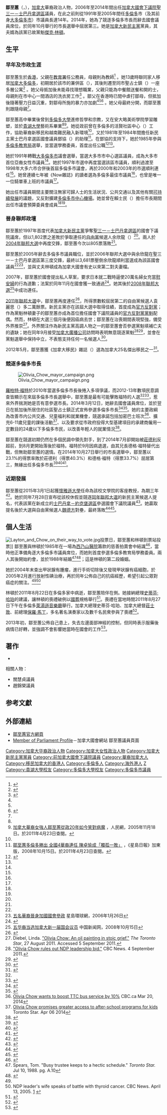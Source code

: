 {{noteTA
|1=zh-cn:杰克·林顿;zh-hk:積·林頓;zh-tw:傑克·林頓
|2=zh-cn:马丁;zh-hk:馬田;zh-tw:馬丁
|3=zh-cn:罗伯特;zh-hk:羅拔;zh-tw:羅柏特
}}
{{Infobox officeholder
|honorific-prefix    = 
|name                = 鄒至蕙<br>{{lang|en|Olivia Chow}}
|honorific-suffix    = 
|image               = Olivia Chow 2014.jpg
|imagesize           = 220px
|caption             = 
|office              = [[加拿大國會下議院|加拿大國會下議院]][[聖三一－士巴丹拿選區|聖三一－士巴丹拿選區]]議員
|term_start          = 2006年
|term_end            = 2014年
|predecessor         = {{en-link|余欣龍|Tony Ianno}}
|successor           = [[魏德方|魏德方]]
|office1             = 多倫多市議會第20號選區議員
|term_start1         = 2000年
|term_end1           = 2005年
|preceded1           = （新選區）
|succeeded1          = 施華（{{lang|en|Martin Silva}}）
|office2             = 多倫多市議會第24號選區議員
|term_start2         = 1997年
|term_end2           = 2000年
|preceded2           = （新選區）
|succeeded2          = （選區重組）
|office3             = [[大多倫多市|大多倫多市]]議會市中心選區議員
|term_start3         = 1991年
|term_end3           = 1997年
|preceded3           = 馬田（{{lang|en|Dale Martin}}）
|succeeded3          = （大多倫多市改組成新的多倫多市）
|birth_date          = {{birth date and age|mf=yes|1957|3|24}}
|birth_place         = {{HKG-1945}}
|death_date          =
|death_place         =
|nationality         = {{CAN}}（1970年－）<br>{{UK}}（？－？）
|restingplace        =
|restingplacecoordinates =
|birthname           =
|party               = [[加拿大新民主黨|加拿大新民主黨]]
|spouse              = {{marriage|[[傑克·林頓|傑克·林頓]]|1988|2011|reason=widowed}}
|children            = 
|residence           = {{CAN}}[[安大略省|安大略省]][[多倫多|多倫多]]
|alma_mater          = 
|occupation          =
|profession          = 
|religion            = 
|signature           = 
|website             =
|footnotes           =
}}
'''鄒至蕙'''（'''{{lang|en|Olivia Chow}}'''，{{bd|1957年|3月24日|catIdx=C鄒}}），[[加拿大|加拿大]]華裔政治人物，2006年至2014年間出任[[加拿大國會下議院|加拿大國會下議院]][[聖三一－士巴丹拿選區|聖三一－士巴丹拿選區]]議員，在此之前則從1991年至2005年間任[[多倫多|多倫多]]市（及其前身[[大多倫多市|大多倫多市]]）市議員長達14年。2014年，她為了競逐多倫多市長而辭去國會議員席位，於同年10月舉行的市長選舉中屈居第三。她是[[加拿大新民主黨|加拿大新民主黨]]黨員，其夫婿為該黨已故黨魁[[傑克·林頓|傑克·林頓]]。

==生平==
===早年及市政生涯===
鄒至蕙生於[[香港|香港]]，父親在[[教育署|教育署]]任公務員，母親則為教師<ref name="星島140122">{{cite news |author=楊婉文 |url=http://news.singtao.ca/calgary/2014-01-22/canada1390388626d4886360.html |title=鄒至蕙自揭家暴經歷 |publisher=《星島日報》 |date=2014-01-22 |accessdate=2014-04-21 |archive-url=https://web.archive.org/web/20140422233227/http://news.singtao.ca/calgary/2014-01-22/canada1390388626d4886360.html |archive-date=2014-04-22 |dead-url=yes }}</ref> 。她13歲時聯同家人移居[[加拿大|加拿大]][[多倫多|多倫多]]，初期居於該市的兼併區（{{lang|en|The Annex}}），其後則遷至同市聖占士鎮（{{lang|en|St. James Town}}）一座多層公寓<ref name="CityNews140312">{{cite news |first=Showwei |last=Chu |url=http://www.citynews.ca/2014/03/12/must-know-things-about-olivia-chow/ |title=Must know things about Olivia Chow |publisher=[[Citytv|CityNews]] |date=2014-03-12 |accessdate=2014-04-21 |archive-date=2014-03-13 |archive-url=https://web.archive.org/web/20140313160939/http://www.citynews.ca/2014/03/12/must-know-things-about-olivia-chow/ |dead-url=no }}</ref> 。她父母抵加後未能尋找理想職業，父親只能為中餐館送餐和開的士，母親則在市中心一間酒店的洗衣房工作<ref name="明報140123">{{cite news |url=http://www.mingpaotor.com/htm/News/20140123/tbb1.htm?m=0 |title=鄒至蕙回憶錄首發 逾600人排隊等簽名 |publisher=《明報》加東版 |date=2014-01-23 |accessdate=2014-04-21 |archive-date=2014-04-22 |archive-url=https://web.archive.org/web/20140422232000/http://www.mingpaotor.com/htm/News/20140123/tbb1.htm?m=0 |dead-url=no }}</ref> 。鄒父在香港時已間中虐打鄒母，但抵加後隨著壓力日益沉重，對鄒母所施的暴力亦加劇<ref name="星島140122"/><ref name="CityNews140312"/><ref name="Star140315">{{cite news |author=Robyn Doolittle |url=http://www.thestar.com/news/city_hall/toronto2014election/2014/03/15/toronto_mayoral_election_profile_olivia_chow.html |title=Toronto mayoral election profile: Olivia Chow |publisher=''Toronto Star'' |date=2014-03-15 |accessdate=2014-04-21 |archive-date=2014-03-22 |archive-url=https://web.archive.org/web/20140322110054/http://www.thestar.com/news/city_hall/toronto2014election/2014/03/15/toronto_mayoral_election_profile_olivia_chow.html |dead-url=no }}</ref> 。她父母最終分開，而鄒至蕙則跟隨母親<ref name="明報140123"/>。

鄒至蕙高中畢業後曾到[[多倫多大學|多倫多大學]]進修哲學和宗教，又在安大略美術學院學習雕塑，並於[[貴湖大學|貴湖大學]]藝術系畢業<ref name="CityNews140312"/><ref name="people">[http://chinese.people.com.cn/BIG5/42314/3869476.html 加拿大華裔女強人鄒至蕙從政20年如今笑對病魔] {{Wayback|url=http://chinese.people.com.cn/BIG5/42314/3869476.html |date=20110221103940 }}，人民網，2005年11月18日。於2011年4月23日查閱。</ref>。她從政前曾在多倫多的活賢社區中心（{{lang|en|WoodGreen Community Services}}）工作，協助華裔新移民和越南難民融入新環境<ref name="CityNews140312"/>，又於1981年至1984年間擔任新民主黨士巴丹拿選區國會議員鄧協（{{lang|en|Dan Heap}}）的助理<ref name="singtao">[http://news.singtao.ca/toronto/2008-10-15/1224077878d1359478.html 鄒至蕙多倫多勝出 全國4華裔連任 陳卓愉成「獨孤一敗」] {{Wayback|url=http://news.singtao.ca/toronto/2008-10-15/1224077878d1359478.html |date=20140316161400 }}，《星島日報》加東版，2008年10月15日。於2011年4月23日查閱。</ref>。在鄧協的支持下，她於1985年參與[[多倫多教育局|多倫多教育局]]選舉，並當選學務委員，首度出任公職<ref name="city">{{Cite web |url=http://www.toronto.ca/toronto_history/councillors/2004-2006/chow1.htm |title=City of Toronto: Toronto history, Former City Councillor Olivia Chow - 2004-2006 |accessdate=2011-04-24 |archive-date=2013-06-23 |archive-url=https://web.archive.org/web/20130623115123/http://www.toronto.ca/toronto_history/councillors/2004-2006/chow1.htm |dead-url=no }}</ref><ref name="singtao"/>。

她於1991年轉戰[[大多倫多市|大多倫多市]]議會選舉，當選大多市市中心選區議員，成為大多市首位亞裔女性市議員<ref name="singtao"/>。她於1997年市選中再度當選該區市議員，順利過渡至1998年大多六市合併後首屆多倫多市議會，再於2000年和2003年的市選順利連任<ref name="singtao"/>。她曾連續七年被《Now雜誌》的讀者選為多倫多最佳市議員<ref name="city"/>，也曾是唯一一位騎單車上班的市議員<ref name="people"/>。

她出任市議員期間主要關注無家可歸人士的生活狀況、公共交通以及其他有關[[可持續發展|可持續發展]]的議題，又反對擴建[[比利·畢曉普多倫多市機場|多倫多市中心機場]]。她並曾在賴士民（{{lang|en|Mel Lastman}}）擔任市長期間出任市議會預算委員會成員<ref name="明報140123"/><ref name="世界140313"/>。

===晉身聯邦政壇===
鄒至蕙於1997年首度代表[[加拿大新民主黨|加拿大新民主黨]]爭奪[[聖三一－士巴丹拿選區|聖三一－士巴丹拿選區]]的國會下議院議席，但以1,802票之差敗於爭取連任的[[加拿大自由黨|自由黨]]候選人余欣龍（{{lang|en|Tony Ianno}}）<ref name="singtao"/>。兩人於[[2004年加拿大國會下議院選舉|2004年聯邦大選]]中再度交鋒，鄒至蕙今次以805票落敗<ref name="singtao"/>。

鄒至蕙於2005年辭去多倫多市議員職位，並於2006年聯邦大選中與余欣龍在聖三一－士巴丹拿選區第三度交鋒，最終以3,681票壓倒余欣龍順利當選成為該區國會議員<ref name="singtao"/><ref>[http://www.singtaonet.com:82/global/global_sp/t20060126_129413.html 五名華裔晉身加國國會參政] {{webarchive|url=https://web.archive.org/web/20070929094246/http://www.singtaonet.com:82/global/global_sp/t20060126_129413.html |date=2007-09-29 }} 星島環球網，2006年1月26日</ref>，並與丈夫林頓成為加拿大國會有史以來第二對夫妻檔。

2007年，鄒至蕙於國會提出私人草案，要求日本就二戰時逼使20萬名婦女充當[[慰安婦|慰安婦]]的行為道歉；法案於同年11月在國會獲一致通過<ref>{{cite news |url=http://news.bbc.co.uk/2/hi/asia-pacific/7118249.stm |title=Canada chides Japan on sex slaves |publisher=BBC News |date=2007-11-29 |accessdate=2007-11-29 |archiveurl=https://web.archive.org/web/20071201131151/http://news.bbc.co.uk/2/hi/asia-pacific/7118249.stm |archivedate=2007-12-01 |deadurl=yes }}</ref>。她其後於[[2008年加拿大國會下議院選舉|2008年聯邦大選]]<ref>[http://www.chinanews.com.cn/hr/mzhrxw/news/2008/10-15/1413298.shtml 五华裔当选加拿大新一届国会议员] {{Wayback|url=http://www.chinanews.com.cn/hr/mzhrxw/news/2008/10-15/1413298.shtml |date=20081017025224 }} 中国新闻网，2008年10月15日</ref>中成功連任。

[[2011年加拿大國會下議院選舉|2011年聯邦大選]]中，鄒至蕙再度連任<ref>{{cite web |url=http://www.mingpaovan.com/htm/news/20110503/vabh.htm |title=22華裔參選 7人晉身國會 |publisher=明報加西網 |date=2011年5月3日 |accessdate=2011年5月3日 |archive-date=2011年5月7日 |archive-url=https://web.archive.org/web/20110507030423/http://www.mingpaovan.com/htm/News/20110503/vabh.htm |dead-url=no }}</ref>，所得票數較屈居第二的自由黨候選人袁麗思（{{lang|en|Christine Innes}}）多二萬餘票。新民主黨亦在該屆大選中取得佳績，首度成為[[官方反對黨|官方反對黨]]；作為黨魁林頓妻子的鄒至蕙亦成為首位擔任國會下議院議員的[[加拿大官方反對黨主席|官方反對黨黨魁]]配偶。然而，林頓在大選三個月後便因癌病去世；鄒至蕙在治喪期間表現堅強，備受外界推崇<ref>Diebel, Linda. [http://www.thestar.com/news/canada/article/1045955--olivia-chow-an-oil-painting-in-stoic-grief?bn=1 "Olivia Chow: An oil painting in stoic grief."] {{Wayback|url=http://www.thestar.com/news/canada/article/1045955--olivia-chow-an-oil-painting-in-stoic-grief?bn=1 |date=20121025001151 }} ''The Toronto Star'', 27 August 2011. Accessed 5 September 2011.</ref>。外界關注作為新民主黨高調人物之一的鄒至蕙會否參選黨魁填補亡夫的遺缺；她在同年9月接受[[加拿大廣播公司|加拿大廣播公司]]訪問時表明無意競逐黨魁<ref>[http://www.cbc.ca/news/politics/story/2011/09/04/pol-layton-mansbridge-national-intvu.html "Olivia Chow rules out NDP leadership bid."] {{Wayback|url=http://www.cbc.ca/news/politics/story/2011/09/04/pol-layton-mansbridge-national-intvu.html |date=20130628124428 }} CBC News. 4 September 2011.</ref><ref name="星島110905">{{cite web |url=http://news.singtao.ca/vancouver/2011-09-05/headline1315215555d3404659.html |title=鄒至蕙無意角逐NDP黨領 |publisher=《星島日報》加東版 |date=2011-09-05 |accessdate=2014-04-22 |archive-url=https://web.archive.org/web/20160401010303/http://news.singtao.ca/vancouver/2011-09-05/headline1315215555d3404659.html |archive-date=2016-04-01 |dead-url=yes }}</ref>，並會在黨魁選舉中保持中立，不表態支持任何一名候選人<ref name="星島110910">{{cite web |url=http://news.singtao.ca/vancouver/2011-09-10/canada1315651124d3416026.html |title=聯邦NDP 3月選黨領 鄒至蕙擬保持中立 |publisher=《星島日報》加東版 |date=2011-09-10 |accessdate=2014-04-22 }}{{Dead link|date=2019年11月 |bot=InternetArchiveBot |fix-attempted=yes }}</ref>。

2012年5月，鄒至蕙獲《加拿大移民》雜誌（{{lang|en|''Canadian Immigrant''}}）選為加拿大25名傑出移民之一<ref name="CI120529">{{cite web | url=http://canadianimmigrant.ca/canadas-top-25-immigrants/canadas-top-25-immigrants-2012/canada-has-spoken-top-25-immigrants-of-2012 | title=Canadian Immigrant Magazine and RBC Honour Canada's Top 25 | publisher=Canadian Immigrant | date=2012-05-29 | accessdate=2012-09-22 | author=Sanjay Agnihotri | archive-date=2012-08-09 | archive-url=https://web.archive.org/web/20120809090610/http://canadianimmigrant.ca/canadas-top-25-immigrants/canadas-top-25-immigrants-2012/canada-has-spoken-top-25-immigrants-of-2012 | dead-url=no }}</ref>。

===競逐多倫多市長===
[[File:Olivia_Chow_mayor_campaign.png|thumb]]

[[羅柏特·福特|羅柏特·福特]]於2010年當選多倫多市長後捲入多項爭議，而2012-13年數項民意調查皆顯示在來屆多倫多市長選舉中，鄒至蕙是最有可能擊敗福特的人選<ref name="Star140315"/><ref name="星島130725">{{cite web |url=http://news.singtao.ca/vancouver/2013-07-25/canada1374739337d4611880.html |title=問鼎下屆多市市長 鄒至蕙稱未確定 |publisher=《星島日報》加東版 |date=2013-07-25 |accessdate=2014-04-22 |archive-url=https://web.archive.org/web/20141031045351/http://news.singtao.ca/vancouver/2013-07-25/canada1374739337d4611880.html |archive-date=2014-10-31 |dead-url=yes }}</ref>，惹來外界揣測她是否有意參選市長。2014年3月12日，她辭去國會議員席位，並於翌日在抵加後所居住的社區聖占士鎮正式宣佈參選多倫多市長<ref name="世界140313">{{cite web |url=http://www.worldjournal.com/view/full_anews/24730830/article-%E9%84%92%E8%87%B3%E8%95%99%E9%81%9E%E8%BE%AD%E5%91%88-%E5%8F%83%E9%81%B8%E5%A4%9A%E5%B8%82%E9%95%B7?instance=topics |title=鄒至蕙遞辭呈 參選多市長 |publisher=《北美世界日報》 |date=2014-03-13 |accessdate=2014-04-21 |archive-date=2014-04-22 |archive-url=https://web.archive.org/web/20140422232919/http://www.worldjournal.com/view/full_anews/24730830/article-%E9%84%92%E8%87%B3%E8%95%99%E9%81%9E%E8%BE%AD%E5%91%88-%E5%8F%83%E9%81%B8%E5%A4%9A%E5%B8%82%E9%95%B7?instance=topics |dead-url=yes }}</ref><ref name="星島140313">{{cite web |url=http://news.singtao.ca/toronto/2014-03-13/headline1394697959d4956844.html |title=辭國會議員 傳繼子接力補選 鄒至蕙今啟動市長角力 |publisher=《星島日報》加東版 |date=2014-03-13 |accessdate=2014-04-21 |archive-url=https://web.archive.org/web/20140422232421/http://news.singtao.ca/toronto/2014-03-13/headline1394697959d4956844.html |archive-date=2014-04-22 |dead-url=yes }}</ref>。她的主要政綱為改善市内公共交通、兒童福利和就業機會，競選承諾包括加密巴士班次<ref>[http://www.cbc.ca/news/canada/toronto/olivia-chow-wants-to-boost-ttc-bus-service-by-10-1.2580005 Olivia Chow wants to boost TTC bus service by 10%] {{Wayback|url=http://www.cbc.ca/news/canada/toronto/olivia-chow-wants-to-boost-ttc-bus-service-by-10-1.2580005 |date=20141113174518 }} CBC.ca Mar 20, 2014</ref>、擴充6-11歲兒童的課後活動<ref>[http://www.thestar.com/news/city_hall/2014/04/06/olivia_chow_promises_greater_access_to_afterschool_programs_for_kids.html Olivia Chow promises greater access to after-school programs for kids] {{Wayback|url=http://www.thestar.com/news/city_hall/2014/04/06/olivia_chow_promises_greater_access_to_afterschool_programs_for_kids.html |date=20141031063819 }} Toronto Star. Apr 06 2014</ref>、以及要求從市政府投得大型基建項目的承建商僱用一定數目的24歲以下多倫多市民，以改善年輕人的就業情況<ref>{{cite web|title=Olivia Chow vows to create 5,000 jobs for youths with new program |url=http://news.nationalpost.com/2014/05/13/olivia-chow-vows-to-create-5000-jobs-for-youths-with-new-program/ |publisher=''National Post'' |accessdate=2014-10-30 |date=2014-05-13 |author=Natalie Alcoba}}</ref>。

鄒至蕙在競選初期仍然在多個民調中領先對手，到了2014年7月卻開始被[[莊德利|莊德利]]反超前，到8月更開始落後於福特。福特於9月因病退選，由其兄長德格·福特替代出戰，但無助鄒至蕙的選情。在2014年10月27日舉行的市長選舉中，鄒至蕙以23.1%的得票率敗於莊德利（得票40.3%）和德格·福特（得票33.7%）屈居第三，無緣出任多倫多市長<ref name=CBCTOPOLI>{{cite news|title=Toronto election: CBC declares John Tory winner|url=http://www.cbc.ca/news/canada/toronto/toronto-election-cbc-declares-john-tory-winner-1.2814902|publisher=[[加拿大廣播公司|加拿大廣播公司]]|accessdate=2014-10-28|archive-date=2019-06-13|archive-url=https://web.archive.org/web/20190613230213/https://www.cbc.ca/news/canada/toronto/toronto-election-cbc-declares-john-tory-winner-1.2814902|dead-url=no}}</ref><ref>{{cite web|title=2014 General Election Results: Mayor|url=http://election.toronto.ca/epr2014/eprDetail.do?M;000#1414553823660|publisher=多倫多市政府|accessdate=2014-10-28|archive-url=https://web.archive.org/web/20141028172804/http://election.toronto.ca/epr2014/eprDetail.do?M;000#1414553823660#1414553823660|archive-date=2014-10-28|dead-url=yes}}</ref><ref>{{cite news|title=莊德利當選多倫多市長|url=http://news.singtao.ca/calgary/2014-10-28/headline1414473846d5299400.html|publisher=《星島日報》加東版|accessdate=2014-10-30|date=2014-10-28|archive-url=https://web.archive.org/web/20141031043926/http://news.singtao.ca/calgary/2014-10-28/headline1414473846d5299400.html|archive-date=2014-10-31|dead-url=yes}}</ref>。

===近期發展===
鄒至蕙從2015年3月1日起獲[[懷雅遜大學|懷雅遜大學]]任命為該校文學院的客座教授，為期三年<ref>{{cite news|title=Olivia Chow to become Ryerson University professor|url=https://www.thestar.com/news/gta/2015/02/23/olivia-chow-to-become-ryerson-university-professor.html|publisher=《多倫多星報》|accessdate=2017-07-25|date=2015-02-23|first=David|last=Rider|archive-date=2016-01-29|archive-url=https://web.archive.org/web/20160129000932/http://www.thestar.com/news/gta/2015/02/23/olivia-chow-to-become-ryerson-university-professor.html|dead-url=no}}</ref>。她於同年7月28日宣布從該校休假並競逐[[2015年加拿大國會下議院選舉|同年聯邦大選]]的新民主黨候選人提名，代表該黨在新成立的[[士巴丹拿－約克堡選區|士巴丹拿－約克堡選區]]參選國會下議院議員<ref>{{cite news|title=Olivia Chow launches federal run for NDP in Spadina-Fort York|url=https://www.thestar.com/news/city_hall/2015/07/28/olivia-chow-launches-federal-run-for-ndp-in-spadina-fort-york.html|publisher=《多倫多星報》|accessdate=2017-07-25|date=2015-07-28|first=David|last=Rider|first2=Jennifer|last2=Pagliaro|archive-date=2017-12-07|archive-url=https://web.archive.org/web/20171207231453/https://www.thestar.com/news/city_hall/2015/07/28/olivia-chow-launches-federal-run-for-ndp-in-spadina-fort-york.html|dead-url=no}}</ref>。她贏取提名後於大選與自由黨候選人[[魏德方|魏德方]]對壘，最終落敗<ref>{{cite news|title=鄒至蕙敗選 促自由黨兌現承諾|url=http://toronto.singtao.ca/423539/2015-10-20/post-%E9%84%92%E8%87%B3%E8%95%99%E6%95%97%E9%81%B8%E2%80%82%E4%BF%83%E8%87%AA%E7%94%B1%E9%BB%A8%E5%85%8C%E7%8F%BE%E6%89%BF%E8%AB%BE/?variant=zh-hk|publisher=《星島日報》加東版|accessdate=2017-07-25|date=2015-10-20}}{{Dead link|date=2019年11月 |bot=InternetArchiveBot |fix-attempted=yes }}</ref><ref>{{cite news|title=Joe Oliver, Olivia Chow and more surprising election night upsets|url=https://www.thestar.com/news/federal-election/2015/10/20/joe-oliver-olivia-chow-and-more-surprising-election-night-upsets.html|publisher=《多倫多星報》|accessdate=2017-07-25|date=2015-10-20|first=Jillian|last=Kestler-D'Amours|archive-date=2017-01-20|archive-url=https://web.archive.org/web/20170120080116/https://www.thestar.com/news/federal-election/2015/10/20/joe-oliver-olivia-chow-and-more-surprising-election-night-upsets.html|dead-url=no}}</ref>。

==個人生活==
[[File:Layton_and_Chow_on_their_way_to_vote.jpg|left]]投票日，鄒至蕙和林頓到票站投票]]
鄒至蕙與林頓於1985年在一場為[[西乃山醫院|西乃山醫院]]籌款的慈善拍賣會中結識<ref>{{cite web |url=http://www.thestar.com/news/canada/politics/article/1043197--jack-and-olivia-their-love-story#article |title=Jack and Olivia: Love at first sight |publisher=Toronto Star |date=1999年1月3日 |accessdate=2011年8月22日 |archive-date=2019年6月13日 |archive-url=https://web.archive.org/web/20190613230226/https://www.thestar.com/news/canada/2011/08/23/jack_and_olivia_love_at_first_sight.html#article |dead-url=no }}</ref>，當時他正準備角逐大多倫多市議員席位，而她則首度參選多倫多教育局學務委員。兩人其後開始約會，並於1988年結婚<ref>Spears, Tom. "Busy trustee keeps to a hectic schedule." ''Toronto Star.'' Jul 10, 1988. pg. A.10</ref><ref>{{Cite web |url=http://www.postcity.com/Post-City-Magazines/May-2010/The-biggest-fight-of-their-marriage/ |title=存档副本 |accessdate=2011-04-24 |archive-date=2012-03-29 |archive-url=https://web.archive.org/web/20120329132742/http://www.postcity.com/Post-City-Magazines/May-2010/The-biggest-fight-of-their-marriage/ |dead-url=no }}</ref>；這是林頓的第二段婚姻。

她於2004年末查出甲狀腺有腫瘤，進行手術切除後又發現甲狀腺有癌細胞，於2005年2月進行放射性碘治療，再於同年公佈自己的抗癌經歷，希望引起公眾對癌症的關注。<ref name="people"/><ref>NDP leader's wife speaks of battle with thyroid cancer. CBC News. April 13, 2005. [http://www.cbc.ca/canada/story/2005/04/13/chow-050413.html] {{Wayback|url=http://www.cbc.ca/canada/story/2005/04/13/chow-050413.html |date=20070518195606 }}</ref>

林頓於2011年8月22日在多倫多家中病逝，鄒至蕙陪伴在側。她接納總理[[史蒂芬·哈珀|史蒂芬·哈珀]]的建議，讓林頓的喪禮破例以[[國葬|國葬]]規格舉行<ref>{{cite web|url=http://www.theglobeandmail.com/news/politics/ottawa-notebook/state-funeral-for-jack-layton-to-be-held-saturday/article2138000/|title=State funeral for Jack Layton to be held Saturday|date=August 22, 2011|accessdate=August 22, 2011|publisher=''The Globe and Mail''|last=Taber|first=Jane|archive-date=2011-11-28|archive-url=https://web.archive.org/web/20111128210044/http://www.theglobeandmail.com/news/politics/ottawa-notebook/state-funeral-for-jack-layton-to-be-held-saturday/article2138000/|dead-url=no}}</ref>。喪禮在當地時間2011年8月27日下午在多倫多[[萊湯遜音樂廳|萊湯遜音樂廳]]舉行。加拿大總理史蒂芬·哈珀、加拿大總督[[大衛·勞埃德·約翰斯頓|莊士敦]]、前總理[[保羅·馬丁|保羅·馬丁]]，多名著名演奏家以及數千名民衆參與了喪禮<ref>{{cite web|url=http://news.yorkbbs.ca/local/2011-08/465688.html|title=林顿举行国葬 骨灰埋三地民众泣不成声|date=August 27, 2011|accessdate=August 27, 2011|publisher=''約克論壇''|archive-date=2011-11-04|archive-url=https://web.archive.org/web/20111104021419/http://news.yorkbbs.ca/local/2011-08/465688.html|dead-url=no}}</ref>。

2013年初，鄒至蕙公佈自己患上{{en-link|第二型雷氏症候群|Ramsay Hunt syndrome type II}}，失去左邊面部神經的控制，但同時表示服藥後病情已好轉，並強調不會影響她當時在國會的工作<ref name="星島130105">{{cite web |url=http://news.singtao.ca/toronto/2013-01-05/city1357382720d4281228.html |title=鄒至蕙患面神經炎左邊癱瘓眼口失控強調不影響工作 |publisher=《星島日報》加東版 |date=2013-01-05 |accessdate=2014-04-21 |archive-url=https://web.archive.org/web/20140422233149/http://news.singtao.ca/toronto/2013-01-05/city1357382720d4281228.html |archive-date=2014-04-22 |dead-url=yes }}</ref>。

==著作==
* {{cite book |last=Chow |first=Olivia |year=2014 |title=My Journey |url=https://archive.org/details/myjourneymemoir00chow |location=Toronto |publisher=[[HarperCollins|HarperCollins]] Publishers Ltd |isbn=978-1443428293}}

相關人物：
* 關慧貞議員
* 趙錦榮議員

==参考文獻==
{{reflist|2}}

==外部連結==
{{commonscat|Olivia Chow}}
*[http://www.oliviachow.ca/ 鄒至蕙官方網頁] {{Wayback|url=http://www.oliviachow.ca/ |date=20061004030902 }} {{en icon}}
*[https://web.archive.org/web/20110324070922/http://webinfo.parl.gc.ca/MembersOfParliament/ProfileMP.aspx?Key=128233&Language=E Member of Parliament Profile]－加拿大國會網站 鄒至蕙議員頁面 {{en icon}}

{{DEFAULTSORT:Chow鄒}}
[[Category:加拿大华裔政治人物|Category:加拿大华裔政治人物]]
[[Category:加拿大女性政治人物|Category:加拿大女性政治人物]]
[[Category:加拿大新民主黨黨員|Category:加拿大新民主黨黨員]]
[[Category:前加拿大國會下議院議員|Category:前加拿大國會下議院議員]]
[[Category:華裔加拿大人|Category:華裔加拿大人]]
[[Category:移民加拿大的香港人|Category:移民加拿大的香港人]]
[[Category:多倫多人|Category:多倫多人]]
[[Category:海外港人|Category:海外港人]]
[[Category:邹姓|Z]]
[[Category:貴湖大學校友|Category:貴湖大學校友]]
[[Category:多倫多大學校友|Category:多倫多大學校友]]
[[Category:多倫多市議員|Category:多倫多市議員]]